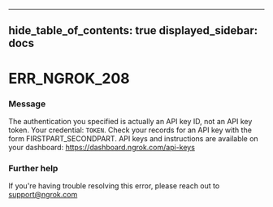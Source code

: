 

---
hide_table_of_contents: true
displayed_sidebar: docs
---


# ERR_NGROK_208

### Message
The authentication you specified is actually an API key ID, not an API key token. Your credential: `TOKEN`. Check your records for an API key with the form FIRSTPART_SECONDPART. API keys and instructions are available on your dashboard: https://dashboard.ngrok.com/api-keys

<ErrorDetails />



### Further help
If you're having trouble resolving this error, please reach out to [support@ngrok.com](mailto:support@ngrok.com?subject=Help%20with%20ERR_NGROK_208)

